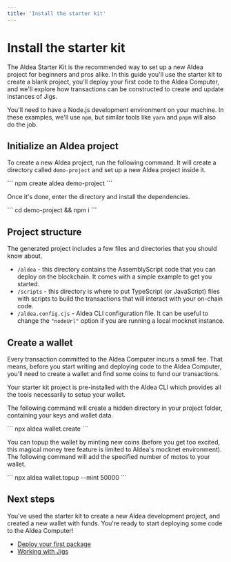 ```yaml
---
title: 'Install the starter kit'
---
```



# Install the starter kit

The Aldea Starter Kit is the recommended way to set up a new Aldea project for beginners and pros alike. In this guide you'll use the starter kit to create a blank project, you'll deploy your first code to the Aldea Computer, and we'll explore how transactions can be constructed to create and update instances of Jigs.

You'll need to have a Node.js development environment on your machine. In these examples, we'll use `npm`, but similar tools like `yarn` and `pnpm` will also do the job.

## Initialize an Aldea project

To create a new Aldea project, run the following command. It will create a directory called `demo-project` and set up a new Aldea project inside it.

<CodeContainer lang="bash" lines={false}>
    ```
    npm create aldea demo-project
    ```
</CodeContainer>

Once it's done, enter the directory and install the dependencies.

<CodeContainer lang="bash" lines={false}>
    ```
    cd demo-project && npm i
    ```
</CodeContainer>

## Project structure

The generated project includes a few files and directories that you should know about.

- `/aldea` - this directory contains the AssemblyScript code that you can deploy on the blockchain. It comes with a simple example to get you started.
- `/scripts` - this directory is where to put TypeScript (or JavaScript) files with scripts to build the transactions that will interact with your on-chain code.
- `/aldea.config.cjs` - Aldea CLI configuration file. It can be useful to change the `"nodeUrl"` option if you are running a local mocknet instance.

## Create a wallet

Every transaction committed to the Aldea Computer incurs a small fee. That means, before you start writing and deploying code to the Aldea Computer, you'll need to create a wallet and find some coins to fund our transactions.

Your starter kit project is pre-installed with the Aldea CLI which provides all the tools necessarily to setup your wallet.

The following command will create a hidden directory in your project folder, containing your keys and wallet data.

<CodeContainer lang="bash" lines={false}>
    ```
    npx aldea wallet.create
    ```
</CodeContainer>

You can topup the wallet by minting new coins (before you get too excited, this magical money tree feature is limited to Aldea's mocknet environment). The following command will add the specified number of motos to your wallet.

<CodeContainer lang="bash" lines={false}>
    ```
    npx aldea wallet.topup --mint 50000
    ```
</CodeContainer>

## Next steps

You've used the starter kit to create a new Aldea development project, and created a new wallet with funds. You're ready to start deploying some code to the Aldea Computer!

- [Deploy your first package](/getting-started/deployments)
- [Working with Jigs](/getting-started/transactions)
